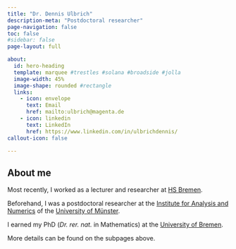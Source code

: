 ```yaml
---
title: "Dr. Dennis Ulbrich"
description-meta: "Postdoctoral researcher"
page-navigation: false
toc: false  
#sidebar: false
page-layout: full

about:
  id: hero-heading
  template: marquee #trestles #solana #broadside #jolla    
  image-width: 45%
  image-shape: rounded #rectangle
  links:
    - icon: envelope
      text: Email
      href: mailto:ulbrich@magenta.de
    - icon: linkedin
      text: LinkedIn
      href: https://www.linkedin.com/in/ulbrichdennis/
callout-icon: false

---
```


:::{#hero-heading}

## About me

Most recently, I worked as a lecturer and researcher at [HS Bremen](https://www.hs-bremen.de/en/).

Beforehand, I was a postdoctoral researcher at the [Institute for Analysis and Numerics](https://www.uni-muenster.de/AMM/en/institute.shtml) of the [University of Münster](https://www.uni-muenster.de/en/).

I earned my PhD (*Dr. rer. nat.* in Mathematics) at the [University of Bremen](https://www.uni-bremen.de/en/).

More details can be found on the subpages above.

:::




